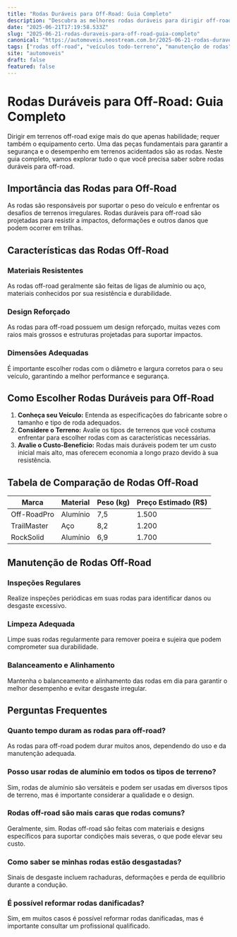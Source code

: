 ```yaml
---
title: "Rodas Duráveis para Off-Road: Guia Completo"
description: "Descubra as melhores rodas duráveis para dirigir off-road e como fazer a escolha certa para o seu veículo."
date: "2025-06-21T17:19:58.533Z"
slug: "2025-06-21-rodas-duraveis-para-off-road-guia-completo"
canonical: "https://automoveis.neostream.com.br/2025-06-21-rodas-duraveis-para-off-road-guia-completo"
tags: ["rodas off-road", "veículos todo-terreno", "manutenção de rodas", "rodas duráveis", "dirigir off-road"]
site: "automoveis"
draft: false
featured: false
---
```


# Rodas Duráveis para Off-Road: Guia Completo

Dirigir em terrenos off-road exige mais do que apenas habilidade; requer também o equipamento certo. Uma das peças fundamentais para garantir a segurança e o desempenho em terrenos acidentados são as rodas. Neste guia completo, vamos explorar tudo o que você precisa saber sobre rodas duráveis para off-road.

## Importância das Rodas para Off-Road

As rodas são responsáveis por suportar o peso do veículo e enfrentar os desafios de terrenos irregulares. Rodas duráveis para off-road são projetadas para resistir a impactos, deformações e outros danos que podem ocorrer em trilhas.

## Características das Rodas Off-Road

### Materiais Resistentes

As rodas off-road geralmente são feitas de ligas de alumínio ou aço, materiais conhecidos por sua resistência e durabilidade.

### Design Reforçado

As rodas para off-road possuem um design reforçado, muitas vezes com raios mais grossos e estruturas projetadas para suportar impactos.

### Dimensões Adequadas

É importante escolher rodas com o diâmetro e largura corretos para o seu veículo, garantindo a melhor performance e segurança.

## Como Escolher Rodas Duráveis para Off-Road

1. **Conheça seu Veículo:** Entenda as especificações do fabricante sobre o tamanho e tipo de roda adequados.
2. **Considere o Terreno:** Avalie os tipos de terrenos que você costuma enfrentar para escolher rodas com as características necessárias.
3. **Avalie o Custo-Benefício:** Rodas mais duráveis podem ter um custo inicial mais alto, mas oferecem economia a longo prazo devido à sua resistência.

## Tabela de Comparação de Rodas Off-Road

| Marca        | Material    | Peso (kg) | Preço Estimado (R$) |
|--------------|-------------|-----------|--------------------|
| Off-RoadPro  | Alumínio    | 7,5       | 1.500              |
| TrailMaster  | Aço         | 8,2       | 1.200              |
| RockSolid    | Alumínio    | 6,9       | 1.700              |

## Manutenção de Rodas Off-Road

### Inspeções Regulares

Realize inspeções periódicas em suas rodas para identificar danos ou desgaste excessivo.

### Limpeza Adequada

Limpe suas rodas regularmente para remover poeira e sujeira que podem comprometer sua durabilidade.

### Balanceamento e Alinhamento

Mantenha o balanceamento e alinhamento das rodas em dia para garantir o melhor desempenho e evitar desgaste irregular.

## Perguntas Frequentes

### Quanto tempo duram as rodas para off-road?

As rodas para off-road podem durar muitos anos, dependendo do uso e da manutenção adequada.

### Posso usar rodas de alumínio em todos os tipos de terreno?

Sim, rodas de alumínio são versáteis e podem ser usadas em diversos tipos de terreno, mas é importante considerar a qualidade e o design.

### Rodas off-road são mais caras que rodas comuns?

Geralmente, sim. Rodas off-road são feitas com materiais e designs específicos para suportar condições mais severas, o que pode elevar seu custo.

### Como saber se minhas rodas estão desgastadas?

Sinais de desgaste incluem rachaduras, deformações e perda de equilíbrio durante a condução.

### É possível reformar rodas danificadas?

Sim, em muitos casos é possível reformar rodas danificadas, mas é importante consultar um profissional qualificado.